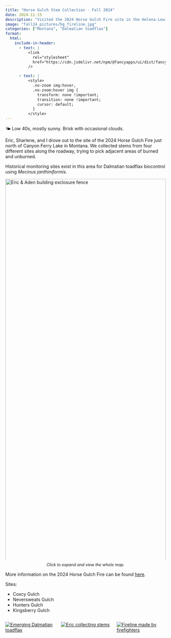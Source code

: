 ```yaml
---
title: "Horse Gulch Stem Collection - Fall 2024"
date: 2024-11-15
description: "Visited the 2024 Horse Gulch Fire site in the Helena-Lewis & Clark National Forest Lake near historical *Mecinus janthiniformis* biocontrol monitoring sites."
image: "fall24_pictures/hg_fireline.jpg"
categories: ["Montana", "Dalmatian toadflax"]
format:
  html:
    include-in-header:
      - text: |
          <link
            rel="stylesheet"
            href="https://cdn.jsdelivr.net/npm/@fancyapps/ui/dist/fancybox.css"
          />

      - text: |
          <style>
            .no-zoom img:hover,
            .no-zoom:hover img {
              transform: none !important;
              transition: none !important;
              cursor: default;
            }
          </style>
---
```


::: {.callout-note title="Weather"}
🌤️ Low 40s, mostly sunny. Brisk with occasional clouds.
:::

Eric, Sharlene, and I drove out to the site of the 2024 Horse Gulch Fire just north of Canyon Ferry Lake in Montana. We collected stems from four different sites along the roadway, trying to pick adjacent areas of burned and unburned. 

Historical monitoring sites exist in this area for Dalmatian toadflax biocontrol using *Mecinus janthiniformis*. 


<a href="fall24_pictures/Fire Map w_ Sites.pdf" target="_blank" class="no-zoom" style="position: relative; display: block; width: 100%; max-height: 30vh; overflow: hidden; text-decoration: none;">
  <img src="fall24_pictures/Fire Map w_ Sites.pdf" style="width: 100%; height: auto; display: block;" alt="Eric & Aden building exclosure fence">
</a>
<p style="text-align: center; font-style: italic; font-size: 0.9em; margin-top: 0.5em;">
  Click to expand and view the whole map.
</p>


More information on the 2024 Horse Gulch Fire can be found [here](https://inciweb.wildfire.gov/incident-information/mthlf-horse-gulch-fire).

Sites:

- Coxcy Gulch
- Neversweats Gulch
- Hunters Gulch
- Kingsberry Gulch

:::{.columns}

::: {.column width="33%" .px-2}
[![Emerging Dalmatian toadflax](fall24_pictures/hg_greentoadflax.jpeg)](fall24_pictures/hg_greentoadflax.jpeg){data-fancybox="gallery" 
data-caption="Emerging Dalmatian toadflax"} 
:::

::: {.column width="33%" .px-2}
[![Eric collecting stems](fall24_pictures/hg_ericcollection.jpg)](fall24_pictures/hg_ericcollection.jpg){data-fancybox="gallery" 
data-caption="Eric collecting stems"}
:::

::: {.column width="33%" .px-2}
[![Fireline made by firefighters](fall24_pictures/hg_fireline.jpg)](fall24_pictures/hg_fireline.jpg){data-fancybox="gallery" 
data-caption="Fireline made by firefighters"}
:::

:::

